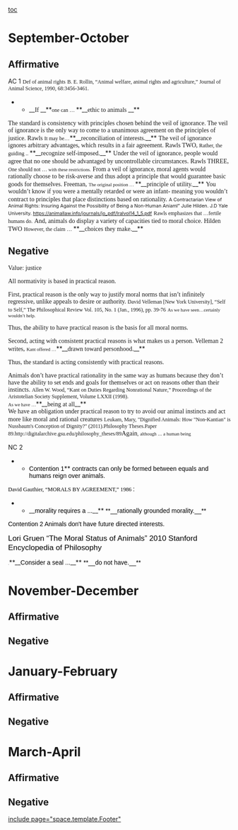 [[toc]]
=September-October= 
==Affirmative== 
AC 1
<span style="font-family: 'Times New Roman'; font-size: 9pt;">Def of animal rights</span>
<span style="font-family: 'Times New Roman'; font-size: 9pt;">B. E. Rollin, “Animal welfare, animal rights and agriculture,” Journal of Animal Science, 1990, 68:3456-3461.</span>
**__<span style="font-family: 'Times New Roman';">If </span>__**<span style="font-family: 'Times New Roman'; font-size: 9pt;">one can … </span>**__<span style="font-family: 'Times New Roman';">ethic to animals </span>__**
<span style="font-family: 'Times New Roman';">The standard is consistency with principles chosen behind the veil of ignorance. </span>
<span style="font-family: 'Times New Roman';">The veil of ignorance is the only way to come to a unanimous agreement on the principles of justice. </span>
<span style="font-family: 'Times New Roman';">Rawls </span>
<span style="font-family: 'Times New Roman'; font-size: 9pt;">It may be…</span>**__<span style="font-family: 'Times New Roman';">reconciliation of interests.</span>__**
<span style="font-family: 'Times New Roman';">The veil of ignorance ignores arbitrary advantages, which results in a fair agreement. Rawls TWO, </span>
<span style="font-family: 'Times New Roman'; font-size: 9pt;">Rather, the guiding .. </span>**__<span style="font-family: 'Times New Roman';">recognize self-imposed.</span>__**
<span style="font-family: 'Times New Roman';">Under the veil of ignorance, people would agree that no one should be advantaged by uncontrollable circumstances.</span>
<span style="font-family: 'Times New Roman';">Rawls THREE, </span>
<span style="font-family: 'Times New Roman'; font-size: 9pt;">One should not … </span><span style="font-family: 'Times New Roman'; font-size: 8pt;">with these restrictions.</span>
<span style="font-family: 'Times New Roman';">From a veil of ignorance, moral agents would rationally choose to be risk-averse and thus adopt a principle that would guarantee basic goods for themselves. </span>
<span style="font-family: 'Times New Roman';">Freeman,</span>
<span style="font-family: 'Times New Roman'; font-size: 8pt;">The original position … </span>**__<span style="font-family: 'Times New Roman';">principle of utility.</span>__**
<span style="font-family: 'Times New Roman';">You wouldn’t know if you were a mentally retarded or were an infant- meaning you wouldn’t contract to principles that place distinctions based on rationality.</span>
<span style="font-size: 8pt;">A Contractarian View of Animal Rights: Insuring Against the Possibility of Being a Non-Human Aniaml” Julie Hilden. J.D Yale University. https://animallaw.info/journals/jo_pdf/lralvol14_1_5.pdf</span>
<span style="font-family: 'Times New Roman'; font-size: 9pt;">Rawls emphasizes that …fertile humans do.</span>
<span style="font-family: 'Times New Roman';">And, animals do display a variety of capacities tied to moral choice. </span>
<span style="font-family: 'Times New Roman';">Hilden TWO</span>
<span style="font-family: 'Times New Roman'; font-size: 9pt;">However, the claim … </span>**__<span style="font-family: 'Times New Roman';">choices they make.</span>__**
==Negative== 
<span style="font-family: 'Times New Roman';">Value: justice</span>

<span style="font-family: 'Times New Roman';">All normativity is based in practical reason. </span>

<span style="font-family: 'Times New Roman';">First, practical reason is the only way to justify moral norms that isn’t infinitely regressive, unlike appeals to desire or authority. </span>
<span style="font-family: 'Times New Roman'; font-size: 9pt;">David Velleman [New York University], “Self to Self,” The Philosophical Review Vol. 105, No. 1 (Jan., 1996), pp. 39-76</span>
<span style="font-family: 'Times New Roman'; font-size: 8pt;">As we have seen…certainly wouldn’t help.</span>

<span style="font-family: 'Times New Roman';">Thus, the ability to have practical reason is the basis for all moral norms.</span>

<span style="font-family: 'Times New Roman';">Second, acting with consistent practical reasons is what makes us a person. </span>
<span style="font-family: 'Times New Roman';">Velleman 2 writes,</span>
<span style="font-family: 'Times New Roman'; font-size: 8pt;">Kant offered …</span>**__<span style="font-family: 'Times New Roman';">drawn toward personhood.</span>__**

<span style="font-family: 'Times New Roman';">Thus, the standard is acting consistently with practical reasons.</span>

<span style="font-family: 'Times New Roman';">Animals don’t have practical rationality in the same way as humans because they don’t have the ability to set ends and goals for themselves or act on reasons other than their instincts. </span>
<span style="font-family: 'Times New Roman'; font-size: 9pt;">Allen W. Wood, “Kant on Duties Regarding Nonrational Nature,” Proceedings of the Aristotelian Society Supplement, Volume LXXII (1998).</span>
<span style="display: block; text-align: justify;"><span style="font-family: 'Times New Roman'; font-size: 8pt;">As we have …</span>**__<span style="font-family: 'Times New Roman';">being at all</span>__**</span>
<span style="font-family: 'Times New Roman';">We have an obligation under practical reason to try to avoid our animal instincts and act more like moral and rational creatures</span>
<span style="font-family: 'Times New Roman'; font-size: 9pt;">Leukam, Mary, "Dignified Animals: How "Non-Kantian" is Nussbaum's Conception of Dignity?" (2011).Philosophy Theses.Paper 89.http://digitalarchive.gsu.edu/philosophy_theses/89</span><span style="font-family: 'Times New Roman'; font-size: 11pt;">Again</span><span style="font-size: 8pt;">, </span><span style="font-family: 'Times New Roman'; font-size: 8pt;">although</span><span style="font-size: 8pt;"> … </span><span style="font-family: 'Times New Roman'; font-size: 8pt;">a human being</span>


NC 2

**<span style="color: black; font-family: Arial; font-size: 10.5pt;">Contention 1</span>**<span style="color: black; font-family: Arial; font-size: 10.5pt;"> contracts can only be formed between equals and humans reign over animals. </span>

<span style="color: black; font-family: 'Times New Roman'; font-size: 9.5pt;">David Gauthier, “MORALS BY AGREEMENT,” 1986 </span><span style="color: black; font-family: Arial; font-size: 10.5pt;">:</span>



**__<span style="color: black; font-family: Arial; font-size: 10.5pt;">morality requires a ...</span>__**<span style="color: black; font-family: Arial; font-size: 10.5pt;"> **__rationally grounded morality.__**</span>











<span style="color: black; font-family: Arial; font-size: 10.5pt;">Contention 2 Animals don't have future directed interests. </span>



<span style="color: black; font-family: Arial; font-size: 13pt;">Lori Gruen “The Moral Status of Animals” 2010 Stanford Encyclopedia of Philosophy</span>



<span style="color: black; font-family: Arial; font-size: 6pt;">.</span>**__<span style="color: black; font-family: Arial; font-size: 10.5pt;">Consider a seal ...</span>__**<span style="color: black; font-family: Arial; font-size: 10.5pt;"> **__do not have.__**</span>

=November-December= 
==Affirmative== 
==Negative== 

=January-February= 
==Affirmative== 
==Negative== 

=March-April= 
==Affirmative== 
==Negative== 

[[include page="space.template.Footer"]]